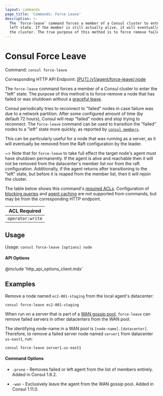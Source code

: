 ```yaml
---
layout: commands
page_title: 'Commands: Force Leave'
description: >-
  The `force-leave` command forces a member of a Consul cluster to enter the
  left state. If the member is still actually alive, it will eventually rejoin
  the cluster. The true purpose of this method is to force remove failed nodes.
---
```


# Consul Force Leave

Command: `consul force-leave`

Corresponding HTTP API Endpoint: [\[PUT\] /v1/agent/force-leave/:node](/api-docs/agent#force-leave-and-shutdown)

The `force-leave` command forces a member of a Consul cluster to enter the
"left" state. The purpose of this method is to force-remove a node that has failed or
was shutdown without a [graceful leave](/commands/leave).

Consul periodically tries to reconnect to "failed" nodes in case failure was due
to a network partition. After some configured amount of time (by default 72 hours),
Consul will reap "failed" nodes and stop trying to reconnect. The `force-leave`
command can be used to transition the "failed" nodes to a "left" state more
quickly, as reported by [`consul members`](/commands/members).

This can be particularly useful for a node that was running as a server,
as it will eventually be removed from the Raft configuration by the leader.

~> Note that for `force-leave` to take full effect the target node's agent must have
shutdown permanently. If the agent is alive and reachable then it will not be removed
from the datacenter's member list nor from the raft configuration. Additionally,
if the agent returns after transitioning to the "left" state, but before it is reaped
from the member list, then it will rejoin the cluster.

The table below shows this command's [required ACLs](/api#authentication). Configuration of
[blocking queries](/api-docs/features/blocking) and [agent caching](/api-docs/features/caching)
are not supported from commands, but may be from the corresponding HTTP endpoint.

| ACL Required     |
| ---------------- |
| `operator:write` |

## Usage

Usage: `consul force-leave [options] node`

#### API Options

@include 'http_api_options_client.mdx'

## Examples

Remove a node named `ec2-001-staging` from the local agent's datacenter:

```
consul force-leave ec2-001-staging
```

When run on a server that is part of a
[WAN gossip pool](/consul/tutorials/networking/federation-gossip-wan?utm_source=docs),
`force-leave` can remove failed servers in other datacenters from the WAN pool.

The identifying node-name in a WAN pool is `[node-name].[datacenter]`.
Therefore, to remove a failed server node named `server1` from
datacenter `us-east1`, run:

```
consul force-leave server1.us-east1
```

#### Command Options

- `-prune` - Removes failed or left agent from the list of
  members entirely. Added in Consul 1.6.2.

- `-wan` - Exclusively leave the agent from the WAN gossip pool. Added in Consul
  1.11.0.
